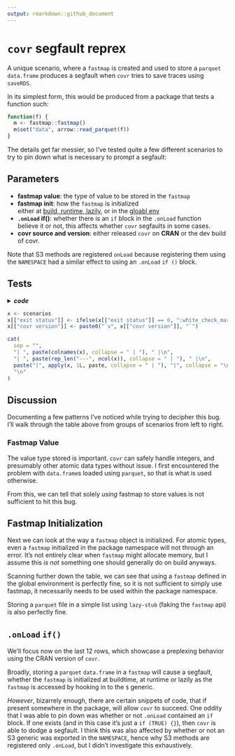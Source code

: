 ```yaml
---
output: rmarkdown::github_document
---
```


# `covr` segfault reprex

A unique scenario, where a `fastmap` is created and used to store a `parquet`
`data.frame` produces a segfault when `covr` tries to save traces using
`saveRDS`.

In its simplest form, this would be produced from a package that tests a
function such:

```r
function(f) {
  m <- fastmap::fastmap()  
  m$set("data", arrow::read_parquet(f))
}
```

The details get far messier, so I've tested quite a few different scenarios
to try to pin down what is necessary to prompt a segfault:

## Parameters

* **fastmap value**: the type of value to be stored in the `fastmap`
* **fastmap init**: how the `fastmap` is initialized  
  either at
  [build, runtime, lazily](https://github.com/dgkf/reprex-covr-segfault/blob/02913e0e5d397a33574b056bc78cb168933aae69/R/parquet-fastmap.R#L1-L3),
  or in the [gloabl env](https://github.com/dgkf/reprex-covr-segfault/blob/02913e0e5d397a33574b056bc78cb168933aae69/R/onload.R#L5-L6)
* **`.onLoad` if()**: whether there is an `if` block in the `.onLoad` function  
  believe it or not, this affects whether `covr` segfaults in some cases.
* **covr source and version**: either released `covr` on **CRAN** or the dev
  build of covr.

Note that S3 methods are registered `onLoad` because registering them
using the `NAMESPACE` had a similar effect to using an `.onLoad` `if ()` block.

## Tests

<details>
<summary>
<strong><i>code</i></strong>
</summary>

```r
# if a dev version of covr is installed in library, will need to be uninstalled

dir.create(lib_covr_cran <- file.path(tempdir(), "lib_covr_cran"))
install.packages("covr", lib = lib_covr_cran)

dir.create(lib_covr_dev <- file.path(tempdir(), "lib_covr_dev"))
remotes::install_github("r-lib/covr", lib = lib_covr_dev, force = TRUE, quiet = TRUE)
# pak::pkg_install("r-lib/covr", lib = lib_covr_dev)

scenarios <- expand.grid(
  "onLoad if()" = c(TRUE, FALSE),
  "covr remote" = c("covr", "r-lib/covr"),
  "covr version" = "",
  "fastmap init" = c("global", "lazy-stub", "lazy-fastmap", "runtime", "buildtime"),
  "fastmap value" = c("integer", "data.frame", "parquet"),
  "exit status" = 0,
  stringsAsFactors = FALSE
)

cols <- c("fastmap value", "fastmap init", "onLoad if()", "covr remote", "covr version", "exit status")
scenarios <- scenarios[, cols]

for (i in seq_len(nrow(scenarios))) {
  cat("running scenario", i, "... \n")
  scenario <- as.list(scenarios[i, ])

  onload <- readLines("R/onload.R")
  onload[[3]] <- if (scenario[["onLoad if()"]]) "  if (TRUE) {}" else ""
  writeLines(onload, "R/onload.R")

  envvars <- c(
    "REPREX_FASTMAP_INIT_STYLE" = scenario[["fastmap init"]],
    "REPREX_FASTMAP_VALUE_TYPE" = scenario[["fastmap value"]]
  )

  libs <- c(
    switch(scenario[["covr remote"]],
      "covr" = lib_covr_cran,
      "r-lib/covr" = lib_covr_dev
    ),
    .libPaths()
  )

  scenarios[[i, "covr version"]] <-
    as.character(packageVersion("covr", lib.loc = libs))

  x <- processx::process$new(
    command = file.path(R.home(), "bin", "R"),
    args = c(
      "--quiet",
      "--vanilla",
      "-e", paste0(collapse = " ", deparse(bquote(.libPaths(.(libs))))),
      "-e", "print(Sys.getenv()[which(startsWith(names(Sys.getenv()), 'REPREX'))])",
      "-e", "covr::package_coverage()"
    ),
    env = envvars,
    stdout = "|",
    stderr = "2>&1"
  )

  x$wait()
  scenarios[[i, "exit status"]] <- x$get_exit_status()
  cat(paste0("## ", x$read_all_output_lines(), collapse = "\n"), "\n\n")
}

scenarios
```

</details>

```r
x <- scenarios
x[["exit status"]] <- ifelse(x[["exit status"]] == 0, ":white_check_mark:", ":x:")
x[["covr version"]] <- paste0("`v", x[["covr version"]], "`")

cat(
  sep = "",
  "| ", paste(colnames(x), collapse = " | "), " |\n",
  "| ", paste(rep_len("---", ncol(x)), collapse = " | "), " |\n",
  paste("|", apply(x, 1L, paste, collapse = " | "), "|", collapse = "\n"),
  "\n"
)
```

## Discussion

Documenting a few patterns I've noticed while trying to decipher this bug.
I'll walk through the table above from groups of scenarios from left to right.

### Fastmap Value

The value type stored is important. `covr` can safely handle integers, and
presumably other atomic data types without issue. I first encountered the
problem with `data.frame`s loaded using `parquet`, so that is what is used
otherwise.

From this, we can tell that solely _using_ fastmap to store values is not
sufficient to hit this bug.

## Fastmap Initialization

Next we can look at the way a `fastmap` object is initialized. For atomic
types, even a `fastmap` initialized in the package namespace will not through
an error. It's not entirely clear when `fastmap` might allocate memory, but I
assume this _is not_ something one should generally do on build anyways.

Scanning further down the table, we can see that using a `fastmap` defined in
the global environment is perfectly fine, so it is not sufficient to simply
use fastmap, it necessarily needs to be used within the package namespace.

Storing a `parquet` file in a simple list using `lazy-stub` (faking the
`fastmap` api) is also perfectly fine.

## `.onLoad` `if()`

We'll focus now on the last 12 rows, which showcase a preplexing behavior using
the CRAN version of `covr`.

Broadly, storing a `parquet` `data.frame` in a `fastmap` will cause a segfault,
whether the `fastmap` is initialized at buildtime, at runtime or lazily as the
`fastmap` is accessed by hooking in to the `$` generic.

_However_, bizarrely enough, there are certain snippets of code, that if
present somewhere in the package, will allow `covr` to succeed. One oddity that
I was able to pin down was whether or not `.onLoad` contained an `if` block. If
one exists (and in this case it's just a `if (TRUE) {}`), then `covr` is able
to dodge a segfault. I think this was also affected by whether or not an S3
generic was exported in the `NAMESPACE`, hence why S3 methods are registered
only `.onLoad`, but I didn't investigate this exhaustively.
